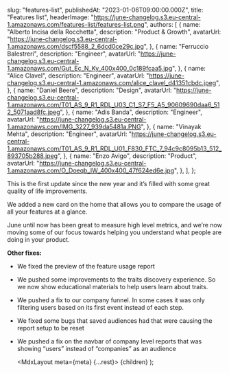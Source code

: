 
  slug: "features-list",
  publishedAt: "2023-01-06T09:00:00.000Z",
  title: "Features list",
  headerImage:
    "https://june-changelog.s3.eu-central-1.amazonaws.com/features-list/features-list.png",
  authors: [
    {
      name: "Alberto Incisa della Rocchetta",
      description: "Product & Growth",
      avatarUrl: "https://june-changelog.s3.eu-central-1.amazonaws.com/dscf5588_2_6dcd0ce29c.jpg",
    },
    {
      name: "Ferruccio Balestreri",
      description: "Engineer",
      avatarUrl:
        "https://june-changelog.s3.eu-central-1.amazonaws.com/Gut_Ec_N_Ky_400x400_0c189fcaa5.jpg",
    },
    {
      name: "Alice Clavel",
      description: "Engineer",
      avatarUrl:
        "https://june-changelog.s3.eu-central-1.amazonaws.com/alice_clavel_d41351cbdc.jpeg",
    },
    {
      name: "Daniel Beere",
      description: "Design",
      avatarUrl:
        "https://june-changelog.s3.eu-central-1.amazonaws.com/T01_AS_9_R1_RDL_U03_C1_S7_F5_A5_90609690daa6_512_5071aad8fc.jpeg",
    },
    {
      name: "Adis Banda",
      description: "Engineer",
      avatarUrl: "https://june-changelog.s3.eu-central-1.amazonaws.com/IMG_3227_939da5481a.PNG",
    },
    {
      name: "Vinayak Mehta",
      description: "Engineer",
      avatarUrl:
        "https://june-changelog.s3.eu-central-1.amazonaws.com/T01_AS_9_R1_RDL_U01_F830_FTC_7_94c9c8095b13_512_893705b288.jpeg",
    },
    {
      name: "Enzo Avigo",
      description: "Product",
      avatarUrl:
        "https://june-changelog.s3.eu-central-1.amazonaws.com/O_Doeqb_IW_400x400_47f624ed6e.jpg",
    },
  ],
};

This is the first update since the new year and it’s filled with some great quality of life improvements.

We added a new card on the home that allows you to compare the usage of all your features at a glance.

June until now has been great to measure high level metrics, and we’re now moving some of our focus towards helping you understand what people are doing in your product.

**Other fixes:**

- We fixed the preview of the feature usage report
- We pushed some improvements to the traits discovery experience. So we now show educational materials to help users learn about traits.
- We pushed a fix to our company funnel. In some cases it was only filtering users based on its first event instead of each step.
- We fixed some bugs that saved audiences had that were causing the report setup to be reset
- We pushed a fix on the navbar of company level reports that was showing “users” instead of “companies” as an audience

  <MdxLayout meta={meta} {...rest}>
    {children}
  </MdxLayout>
);
